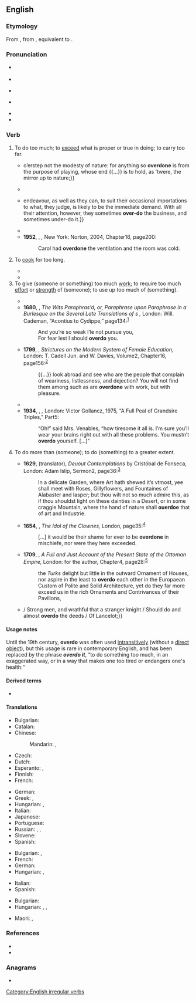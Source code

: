==English==

===Etymology===
From {{inh|en|enm|overdon}}, from {{inh|en|ang|oferdōn}}, equivalent to {{af|en|over-|do|pos=verb}}.

===Pronunciation===
* {{a|RP}} {{IPA|en|/ˌəʊvəˈduː/}}
* {{audio|en|LL-Q1860 (eng)-Vealhurl-overdo.wav|Audio (Southern England)}}
* {{a|GA}} {{IPA|en|/ˌoʊvɚˈdu/}}
* {{homophones|en|overdue}} {{qualifier|US, some dialects}}
* {{rhymes|en|uː|s=3}}
* {{hyphenation|en|over|do}}

===Verb===
{{en-verb|overdoes|overdoing|overdid|overdone}}

# To do too much; to [[exceed]] what is proper or true in doing; to carry too far.
#: {{syn|en|exaggerate}}
#: {{ux|en|I '''overdid''' the sweets during the holidays and put on some weight.}}
#* {{RQ:Shakespeare Hamlet|act=III|scene=ii|text={{...}} o’erstep not the modesty of nature: for anything so '''overdone''' is from the purpose of playing, whose end {{...}} is to hold, as ’twere, the mirror up to nature;}}
#* {{RQ:Massinger Bashful Lover|act=I|scene=i|page=351|passage=[B]elieve me, / That servant '''overdoes''', that’s too officious; / And in presuming to direct your master, / You argue him of weakness, and your self / Of arrogance and impertinence.}}
#* {{RQ:Adam Smith Wealth of Nations|I|5|54|text=The merchant importers {{...}} endeavour, as well as they can, to suit their occasional importations to what, they judge, is likely to be the immediate demand. With all their attention, however, they sometimes '''over-do''' the business, and sometimes under-do it.}}
#* {{RQ:Alcott Little Women|1|16|page=247|text=Jo helps me with the sewing, and insists on doing all sorts of hard jobs. I should be afraid she might '''overdo''', if I didn’t know her ‘moral fit’ wouldn’t last long.}}
#* '''1952''', {{w|Patricia Highsmith}}, ''{{w|The Price of Salt}},'' New York: Norton, 2004, Chapter{{nbsp}}16, page{{nbsp}}200:
#*: Carol had '''overdone''' the ventilation and the room was cold.
# To [[cook]] for too long.
#: {{syn|en|overcook}}
#: {{ant|en|underdo|undercook}}
#: {{ux|en|to '''overdo''' the meat}}
#* {{RQ:Goldsmith Essays|chapter=Essay=V|page=43||text=[He] talked of a feast where he had been the day before, but that the venison was '''over-done'''.}}
#* {{RQ:Melville Moby-Dick|64|page=332|text=Well, for the future, when you cook another whale-steak for my private table here, the capstan, I’ll tell you what to do so as not to spoil it by '''overdoing'''. Hold the steak in one hand, and show a live coal to it with the other; that done, dish it; d’ye hear?}}
# To give (someone or something) too much [[work]]; to require too much [[effort]] or [[strength]] of (someone); to use up too much of (something).
#: {{syn|en|overtask|overtax|fatigue|exhaust|wear out}}
#: {{ux|en|to '''overdo''' one’s strength}}
#* {{RQ:Quarles Feast for Wormes|section=2|sig=D2|page=29|passage=Good God! hovv poore a thing is vvretched man? / So fraile, that let him ſtriue the beſt he can, / VVith euery little blaſt hee’s '''ouerdon'''.}}
#* '''1680''', {{w|Matthew Stevenson}}, ''The Wits Paraphras’d, or, Paraphrase upon Paraphrase in a Burlesque on the Several Late Translations of {{w|Ovid}}s {{w|Heroides|Epistles}},'' London: Will. Cademan, “Acontius to Cydippe,” page{{nbsp}}134:<sup>[http://name.umdl.umich.edu/A61492.0001.001]</sup>
#*: And you’re so weak I’le not pursue you,
#*: For fear lest I should '''overdo''' you.
#* '''1799''', {{w|Hannah More}}, ''Strictures on the Modern System of Female Education,'' London: T. Cadell Jun. and W. Davies, Volume{{nbsp}}2, Chapter{{nbsp}}16, page{{nbsp}}156:<sup>[http://name.umdl.umich.edu/004902140.0001.002]</sup>
#*: {{...}} look abroad and see who are the people that complain of weariness, listlessness, and dejection? You will not find them among such as are '''overdone''' with work, but with pleasure.
#* {{RQ:Grey Riders of the Purple Sage|18|page=268|url=https://archive.org/details/riderspurplesag01brotgoog/page/n290|text=“Bern, you’re weak—trembling—you talk wildly,” cried Bess. “You’ve '''overdone''' your strength. [...]”}}
#* '''1934''', {{w|Dorothy L. Sayers}}, ''{{w|The Nine Tailors}},'' London: Victor Gollancz, 1975, “A Full Peal of Grandsire Triples,” Part{{nbsp}}5:
#*: “Oh!” said Mrs. Venables, “how tiresome it all is. I’m sure you’ll wear your brains right out with all these problems. You mustn’t '''overdo''' yourself. [...]”
# {{lb|en|obsolete}} To do more than (someone); to do (something) to a greater extent.
#: {{syn|en|excel|outdo|surpass}}
#* '''1629''', {{w|James Mabbe}} (translator), ''Deuout Contemplations'' by Cristóbal de Fonseca, London: Adam Islip, Sermon{{nbsp}}2, page{{nbsp}}36:<sup>[http://name.umdl.umich.edu/A01020.0001.001]</sup>
#*: In a delicate Garden, where Art hath shewed it’s vtmost, yee shall meet with Roses, Gillyflowers, and Fountaines of Alabaster and Iasper; but thou wilt not so much admire this, as if thou shouldst light on these dainties in a Desert, or in some craggie Mountain, where the hand of nature shall '''ouerdoe''' that of art and Industrie.
#* '''1654''', {{w|John Cleveland}}, ''The Idol of the Clownes,'' London, page{{nbsp}}35:<sup>[http://name.umdl.umich.edu/A33434.0001.001]</sup>
#*: [...] it would be their shame for ever to be '''overdone''' in mischiefe, nor were they here exceeded.
#* '''1709''', {{w|Aaron Hill}}, ''A Full and Just Account of the Present State of the Ottoman Empire,'' London: for the author, Chapter{{nbsp}}4, page{{nbsp}}28:<sup>[http://name.umdl.umich.edu/004869666.0001.000]</sup>
#*: the ''Turks'' delight but little in the outward Ornament of Houses, nor aspire in the least to '''overdo''' each other in the Europaean Custom of Polite and Solid Architecture, yet do they far more exceed us in the rich Ornaments and Contrivances of their Pavilions,
#* {{RQ:Tennyson Idylls|edition=1859|poem=Elaine|page=171|text=But in the field were Lancelot’s kith and kin, {{...}} / Strong men, and wrathful that a stranger knight / Should do and almost '''overdo''' the deeds / Of Lancelot;}}

====Usage notes====
Until the 19th century, '''overdo''' was often used [[intransitive]]ly (without a [[direct object]]), but this usage is rare in contemporary English, and has been replaced by the phrase '''''overdo it''''', “to do something too much, in an exaggerated way, or in a way that makes one too tired or endangers one's health:”
: {{ux|en|I think you’ve '''overdone it''' on the food for this evening—there’s enough here to feed an army!}}
: {{ux|en|I wanted to have all the weeding done today, but I '''overdid it''' and now I’m too tired to go out.}}

====Derived terms====
* {{l|en|overdoer}}

====Translations====
{{trans-top|to do too much of something}}
* Bulgarian: {{t+|bg|прекалявам}}
* Catalan: {{t+|ca|exagerar}}
* Chinese:
*: Mandarin: {{t|cmn|[[做]][[得]][[過分]]}}, {{t|cmn|[[做]][[得]][[过分]]|tr=zuò de guòfèn}}
* Czech: {{t+|cs|přehnat}}
* Dutch: {{t+|nl|overdrijven}}
* Esperanto: {{t|eo|trofari}}, {{t+|eo|troigi}}
* Finnish: {{t+|fi|liioitella}}
* French: {{t|fr|en faire trop}}
{{trans-mid}}
* German: {{t+|de|übertreiben}}
* Greek: {{t+|el|παρακάνω}}, {{t+|el|παραξηλώνω}}
* Hungarian: {{t+|hu|túlzásba visz}}, {{t+|hu|eltúloz}}
* Italian: {{t+|it|esagerare}}
* Japanese: {{t|ja|やり過ぎる|tr=yarisugiru}}
* Portuguese: {{t+|pt|exagerar}}
* Russian: {{t+|ru|перестараться}}, {{t+|ru|переусердствовать}}, {{qualifier|informal}} {{t+|ru|переборщить}}
* Slovene: {{t|sl|pretiravati}}
* Spanish: {{t+|es|pasarse}}
{{trans-bottom}}

{{trans-top|to cook too much}}
* Bulgarian: {{t|bg|препичам}}, {{t|bg|преварявам}}
* French: {{t|fr|[[trop]] [[cuire]]}}
* German: {{t|de|[[zu]] [[lange]] [[kochen]]}}
* Hungarian: {{t|hu|túlfőz}}, {{t|hu|túlsüt}}
{{trans-mid}}
* Italian: {{t|it|[[cuocere]] [[troppo]]}}
* Spanish: {{t|es|[[cocer]] [[demasiado]]}}
{{trans-bottom}}

{{trans-top|to fatigue, to exhaust}}
* Bulgarian: {{t+|bg|преуморявам}}
* Hungarian: {{t+|hu|túlhajszol}}, {{t+|hu|agyonhajszol}}, {{t+|hu|kimerít}}
{{trans-mid}}
* Maori: {{t|mi|whakawhēnanau}}, {{t|mi|whakakoio}}
{{trans-bottom}}

===References===
* {{R:Century 1911}}
* {{R:Webster 1913}}

===Anagrams===
* {{anagrams|en|a=deoorv|do over|do-over|doover}}

[[Category:English irregular verbs]]